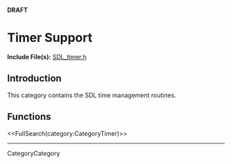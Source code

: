 <!-- #master-page:CategoryTemplate -->
<!-- #master-date:Unknown-Date -->
<!-- format wiki -->
<!-- language en -->
'''DRAFT'''

= Timer Support =

'''Include File(s):'''  [http://hg.libsdl.org/SDL/file/68dfd6df47da/include/SDL_timer.h SDL_timer.h]


== Introduction ==

This category contains the SDL time management routines.

== Functions ==

<<FullSearch(category:CategoryTimer)>>

----
CategoryCategory
